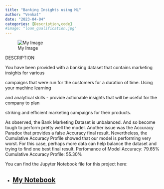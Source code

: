 ```yaml
---
title: "Banking Insights using ML"
author: "Venkat"
date: "2023-04-04"
categories: [Description,code]
#image: "loan_qualification.jpg"
---
```


![My Image](Banking.jpg){alt="My Image"}

DESCRIPTION

You have been provided with a banking dataset that contains marketing insights for various

campaigns that were run for the customers for a duration of time. Using your machine learning

and analytical skills - provide actionable insights that will be useful for the company to plan

striking and efficient marketing campaigns for their products.

As observed, the Bank Marketing Dataset is unbalanced. And so become tough to perform pretty well the model. Another issue was the Accuracy Paradox that provides a false Accuracy final result. Nevertheless, the Cumulative Accuracy Profile showed that our model is performing very worst. For this case, perhaps more data can help balance the dataset and trying to find one best final result. Perfomance of Model Accuracy: 79.65% Cumulative Accuracy Profile: 55.30%

You can find the Jupyter Notebook file for this project here:

-   

    ## [My Notebook](https://github.com/venkata007-ghost/Bank-Insights-using-ML/blob/main/Banking%20insights%20using%20ML.ipynb)
